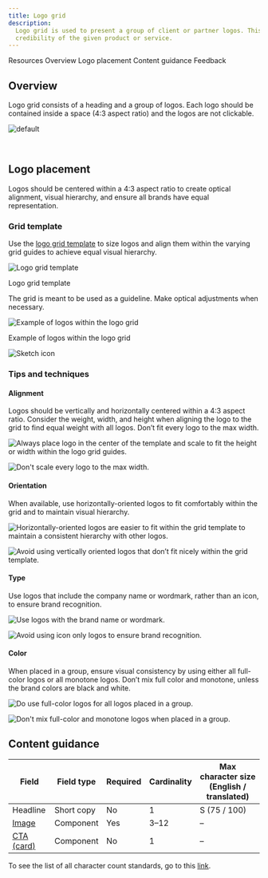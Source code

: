 ```yaml
---
title: Logo grid
description:
  Logo grid is used to present a group of client or partner logos. This pattern is commonly used to establish
  credibility of the given product or service.
---
```



<ComponentDescription name="Logo grid" type="layout" />

<AnchorLinks>

<AnchorLink>Resources</AnchorLink>
<AnchorLink>Overview</AnchorLink>
<AnchorLink>Logo placement</AnchorLink>
<AnchorLink>Content guidance</AnchorLink>
<AnchorLink>Feedback</AnchorLink>

</AnchorLinks>

<ResourceLinks name="Logo grid" type="layout" />

## Overview

Logo grid consists of a heading and a group of logos. Each logo should be contained inside a space (4:3 aspect ratio)
and the logos are not clickable.

![default](../..//images/pattern/logo-grid/logo-grid-default.png)

<br />

## Logo placement

Logos should be centered within a 4:3 aspect ratio to create optical alignment, visual hierarchy, and ensure all brands
have equal representation.

### Grid template

Use the [logo grid template](https://ibm.box.com/s/t85vh5blf8lbya13ro2c40pzp49m5es1) to size logos and align them within
the varying grid guides to achieve equal visual hierarchy.

<Row>

<Column colMd={8} colLg={8}>

![Logo grid template](../../images/pattern/logo-grid/logo-grid-grid-template.png)

<Caption>Logo grid template</Caption>

</Column>

</Row>

The grid is meant to be used as a guideline. Make optical adjustments when necessary.

<Row>

<Column colMd={8} colLg={8}>

![Example of logos within the logo grid](../../images/pattern/logo-grid/logo-grid-grid-template-4-example.png)

<Caption>Example of logos within the logo grid</Caption>

</Column>

</Row>

<Row className="resource-card-group">
  <Column colMd={4} colLg={4} noGutterSm>
<ResourceCard
  subTitle="Logo placement grid"
  href="https://ibm.box.com/s/t85vh5blf8lbya13ro2c40pzp49m5es1"
>

![Sketch icon](../../images/sketch-symbol.svg)

</ResourceCard>
</Column>
</Row>

### Tips and techniques

#### Alignment

Logos should be vertically and horizontally centered within a 4:3 aspect ratio. Consider the weight, width, and height
when aligning the logo to the grid to find equal weight with all logos. Don’t fit every logo to the max width.

<DoDontRow>
  <DoDont caption="Always place logo in the center of the template and scale to fit the height or width within the logo grid guides.">

![Always place logo in the center of the template and scale to fit the height or width within the logo grid guides.](../../images/pattern/logo-grid/logo-grid-alignment-do.png)

  </DoDont>
  <DoDont type="dont" caption="Don't scale every logo to the max width.">

![Don't scale every logo to the max width.](../../images/pattern/logo-grid/logo-grid-alignment-dont.png)

  </DoDont>
</DoDontRow>

#### Orientation

When available, use horizontally-oriented logos to fit comfortably within the grid and to maintain visual hierarchy.

<DoDontRow>
  <DoDont caption="Horizontally oriented logos are easier to fit within the grid template to maintain optical hierarchy with other logos.">

![Horizontally-oriented logos are easier to fit within the grid template to maintain a consistent hierarchy with other logos.](../../images/pattern/logo-grid/logo-grid-orientation-do.png)

  </DoDont>
  <DoDont type="dont" caption="Avoid using vertically oriented logos that don’t fit nicely within the grid template.">

![Avoid using vertically oriented logos that don’t fit nicely within the grid template.](../../images/pattern/logo-grid/logo-grid-orientation-dont.png)

  </DoDont>
</DoDontRow>

#### Type

Use logos that include the company name or wordmark, rather than an icon, to ensure brand recognition.

<DoDontRow>
  <DoDont caption="Use logos with the brand name or wordmark.">

![Use logos with the brand name or wordmark.](../../images/pattern/logo-grid/logo-grid-type-do.png)

  </DoDont>
  <DoDont type="dont" caption="Avoid using icon-only logos to ensure brand recognition.">

![Avoid using icon only logos to ensure brand recognition.](../../images/pattern/logo-grid/logo-grid-type-dont.png)

  </DoDont>
</DoDontRow>

#### Color

When placed in a group, ensure visual consistency by using either all full-color logos or all monotone logos. Don’t mix
full color and monotone, unless the brand colors are black and white.

<DoDontRow>
  <DoDont caption="Do use full color logos when placed in a group.">

![Do use full-color logos for all logos placed in a group.](../../images/pattern/logo-grid/logo-grid-color-do.png)

  </DoDont>
  <DoDont type="dont" caption="Don't mix full-color and monotone logos when placed in a group.">

![Don't mix full-color and monotone logos when placed in a group.](../../images/pattern/logo-grid/logo-grid-color-dont.png)

  </DoDont>
</DoDontRow>

## Content guidance

| Field                                                             | Field type | Required | Cardinality | Max character size (English / translated) |
| ----------------------------------------------------------------- | ---------- | -------- | ----------- | ----------------------------------------- |
| Headline                                                          | Short copy | No       | 1           | S (75 / 100)                              |
| [Image](https://www.ibm.com/standards/carbon/components/image)    | Component  | Yes      | 3–12        | –                                         |
| [CTA (card)](https://www.ibm.com/standards/carbon/components/cta) | Component  | No       | 1           | –                                         |

To see the list of all character count standards, go to this
<a href="https://www.ibm.com/standards/carbon/guidelines/content#character-count-standard" target="_blank" rel="noreferrer noopener nofollow">link</a>.

<ComponentFooter name="Logo grid" type="layout" />
